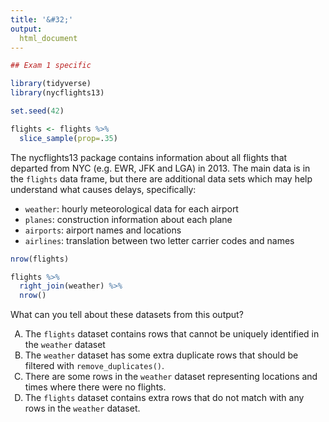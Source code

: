 ```yaml
---
title: '&#32;'
output:
  html_document
---
```


```r
## Exam 1 specific

library(tidyverse)
library(nycflights13)

set.seed(42)

flights <- flights %>% 
  slice_sample(prop=.35)
```


The nycflights13 package contains information about all flights that departed from NYC (e.g. EWR, JFK and LGA) in 2013. The main data is in the `flights` data frame, but there are additional data sets which may help understand what causes delays, specifically:

- `weather`: hourly meteorological data for each airport
- `planes`: construction information about each plane
- `airports`: airport names and locations
- `airlines`: translation between two letter carrier codes and names

```r
nrow(flights)
```


```r
flights %>% 
  right_join(weather) %>% 
  nrow()
```

What can you tell about these datasets from this output?

A) The `flights` dataset contains rows that cannot be uniquely identified in the `weather` dataset
B) The `weather` dataset has some extra duplicate rows that should be filtered with `remove_duplicates()`.
C) There are some rows in the `weather` dataset representing locations and times where there were no flights.
D) The `flights` dataset contains extra rows that do not match with any rows in the `weather` dataset.

